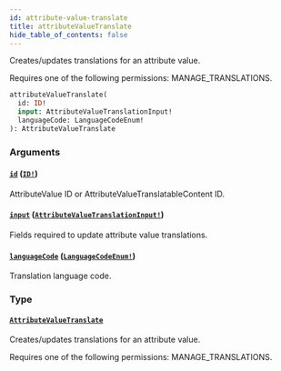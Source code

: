 ```yaml
---
id: attribute-value-translate
title: attributeValueTranslate
hide_table_of_contents: false
---
```


Creates/updates translations for an attribute value.

Requires one of the following permissions: MANAGE_TRANSLATIONS.

```graphql
attributeValueTranslate(
  id: ID!
  input: AttributeValueTranslationInput!
  languageCode: LanguageCodeEnum!
): AttributeValueTranslate
```

### Arguments

#### [`id`](#) ([`ID!`](../../../developer/api-reference/scalars/id))

AttributeValue ID or AttributeValueTranslatableContent ID.

#### [`input`](#) ([`AttributeValueTranslationInput!`](../../../developer/api-reference/inputs/attribute-value-translation-input))

Fields required to update attribute value translations.

#### [`languageCode`](#) ([`LanguageCodeEnum!`](../../../developer/api-reference/enums/language-code-enum))

Translation language code.

### Type

#### [`AttributeValueTranslate`](../../../developer/api-reference/objects/attribute-value-translate)

Creates/updates translations for an attribute value.

Requires one of the following permissions: MANAGE_TRANSLATIONS.
